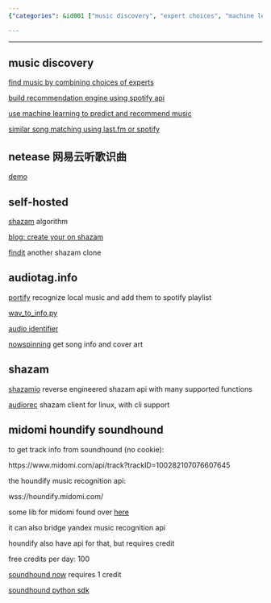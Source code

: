 ```yaml
---
{"categories": &id001 ["music discovery", "expert choices", "machine learning", "Spotify API", "Last.fm API", "self-hosted Shazam", "Ubuntu 18.04"], "category": "Music Discovery", "date": "2022-09-12 15:40:57", "description": "The article delves into different approaches for music discovery, such as relying on experts' recommendations, leveraging machine learning algorithms and utilizing APIs from platforms like Spotify and Last.fm. Additionally, it explores the possibility of building one's own Shazam-like algorithm or song recognition system in Ubuntu 18.04.", "tags": *id001, "title": "song recognition, music recognition api, music discovery, audio search, audio fingerprint"}

---
```


------

## music discovery

[find music by combining choices of experts](https://github.com/shijithpk/music-discovery)

[build recommendation engine using spotify api](https://github.com/darkfire5900/Find-The-Beat)

[use machine learning to predict and recommend music](https://github.com/adidottxt/spotify-music-discovery)

[similar song matching using last.fm or spotify](https://github.com/schollz/playlistfromsong)

## netease 网易云听歌识曲

[demo](https://github.com/userZheng686/wyySongIdentify)

## self-hosted

[shazam](https://github.com/bmoquist/Shazam) algorithm

[blog: create your on shazam](https://ourcodeworld.com/articles/read/973/creating-your-own-shazam-identify-songs-with-python-through-audio-fingerprinting-in-ubuntu-18-04#:~:text=To%20start%20recognizing%2C%20simply%20run%20the%20python%20script,the%20algorithm%20will%20surely%20recognize%20the%20correct%20song.)

[findit](https://github.com/methi1999/Findit) another shazam clone

## audiotag.info

[portify](https://github.com/adbcode/portify) recognize local music and add them to spotify playlist

[wav_to_info.py](https://github.com/whuds/song-classifier/blob/7c6771312e45a0f72f966a77506317d5cc98212a/metadata/code/wav_to_info.py)

[audio identifier](https://github.com/jndrf/audioidentifier/tree/b110ff7ce25b1a2d758b1b9baac2d809ae928e4e)

[nowspinning](https://github.com/ChristopherCarignan/NowSpinning/blob/master/NowSpinning.py) get song info and cover art

## shazam

[shazamio](https://github.com/dotX12/ShazamIO) reverse engineered shazam api with many supported functions

[audiorec](https://github.com/marin-m/SongRec) shazam client for linux, with cli support

## midomi houndify soundhound

to get track info from soundhound (no cookie):

https://www.midomi.com/api/track?trackID=100282107076607645

the houndify music recognition api:

wss://houndify.midomi.com/

some lib for midomi found over [here](https://github.com/Azarattum/AmadeusCore/blob/3bbb39e4d92508f036dd7be68b66681013866cba/src/components/app/models/recognizers/midomi.recognizer.ts)

it can also bridge yandex music recognition api

houndify also have api for that, but requires credit

free credits per day: 100

[soundhound now](https://docs.houndify.com/reference/SoundHoundNowCommand#field_SingleTrackResult) requires 1 credit

[soundhound python sdk](https://pypi.org/project/Houndify)


